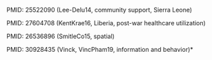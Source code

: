 PMID: 25522090 (Lee-Delu14, community support, Sierra Leone)

PMID: 27604708 (KentKrae16, Liberia, post-war healthcare utilization)

PMID: 26536896 (SmitleCo15, spatial)

PMID: 30928435 (Vinck, VincPham19, information and behavior)*
